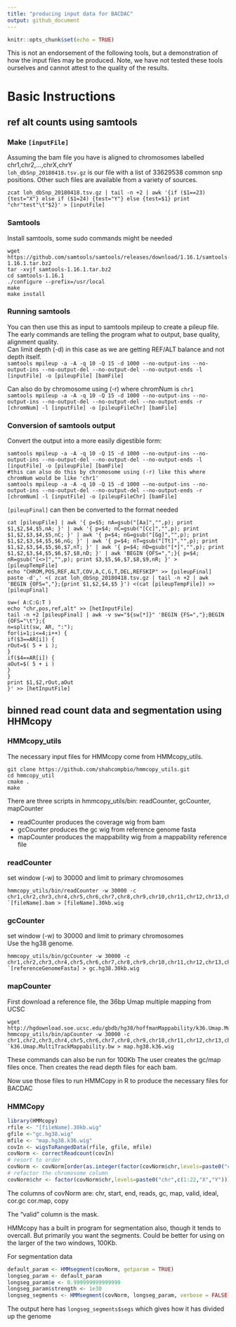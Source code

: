 ```yaml
---
title: "producing input data for BACDAC"
output: github_document
---
```


```r
knitr::opts_chunk$set(echo = TRUE)
```

This is not an endorsement of the following tools, but a demonstration of how the input files may be produced.
Note, we have not tested these tools ourselves and cannot attest to the quality of the results.

# Basic Instructions

## ref alt counts using samtools

### Make `[inputFile]` 
Assuming the bam file you have is aligned to chromosomes labelled chr1,chr2,...,chrX,chrY    
`loh_dbSnp_20180418.tsv.gz` is our file with a list of 33629538 common snp positions. Other such files are available from a variety of sources.

`zcat loh_dbSnp_20180418.tsv.gz | tail -n +2 | awk '{if ($1==23) {test="X"} else if ($1=24) {test="Y"} else {test=$1} print "chr"test"\t"$2}' > [inputFile]`


### Samtools
Install samtools, some sudo commands might be needed

```{eval=FALSE}
wget https://github.com/samtools/samtools/releases/download/1.16.1/samtools-1.16.1.tar.bz2
tar -xvjf samtools-1.16.1.tar.bz2
cd samtools-1.16.1
./configure --prefix=/usr/local
make  
make install
```


### Running samtools
You can then use this as input to samtools mpileup to create a pileup file.
The early commands are telling the program what to output, base quality, alignment quality.  
Can limit depth (-d) in this case as we are getting REF/ALT balance and not depth itself.  
`samtools mpileup -a -A -q 10 -Q 15 -d 1000 --no-output-ins --no-output-ins --no-output-del --no-output-del --no-output-ends -l [inputFile] -o [pileupFile] [bamFile]`

Can also do by chromosome using (-r) where chromNum is `chr1`  
`samtools mpileup -a -A -q 10 -Q 15 -d 1000 --no-output-ins --no-output-ins --no-output-del --no-output-del --no-output-ends -r [chromNum] -l [inputFile] -o [pileupFileChr] [bamFile]`

### Conversion of samtools output
Convert the output into a more easily digestible form:
```{eval=FALSE}
samtools mpileup -a -A -q 10 -Q 15 -d 1000 --no-output-ins --no-output-ins --no-output-del --no-output-del --no-output-ends -l [inputFile] -o [pileupFile] [bamFile]
#this can also do this by chromosome using (-r) like this where chromNum would be like 'chr1'
samtools mpileup -a -A -q 10 -Q 15 -d 1000 --no-output-ins --no-output-ins --no-output-del --no-output-del --no-output-ends -r [chromNum] -l [inputFile] -o [pileupFileChr] [bamFile]
```

`[pileupFinal]` can then be converted to the format needed

```{eval=FALSE}
cat [pileupFile] | awk '{ p=$5; nA=gsub("[Aa]","",p); print $1,$2,$4,$5,nA; }' | awk '{ p=$4; nC=gsub("[Cc]","",p); print $1,$2,$3,$4,$5,nC; }' | awk '{ p=$4; nG=gsub("[Gg]","",p); print $1,$2,$3,$4,$5,$6,nG; }' | awk '{ p=$4; nT=gsub("[Tt]","",p); print $1,$2,$3,$4,$5,$6,$7,nT; }' | awk '{ p=$4; nD=gsub("[*]","",p); print $1,$2,$3,$4,$5,$6,$7,$8,nD; }' | awk 'BEGIN {OFS=",";}{ p=$4; nR=gsub("[<>]","",p); print $3,$5,$6,$7,$8,$9,nR; }' > [pileupTempFile]
echo "CHROM,POS,REF,ALT,COV,A,C,G,T,DEL,REFSKIP" >> [pileupFinal]
paste -d',' <( zcat loh_dbSnp_20180418.tsv.gz | tail -n +2 | awk 'BEGIN {OFS=","};{print $1,$2,$4,$5 }') <(cat [pileupTempFile]) >> [pileupFinal]
```


```{eval=FALSE}
sw=( A:C:G:T )
echo "chr,pos,ref,alt" >> [hetInputFile]
tail -n +2 [pileupFinal] | awk -v sw="${sw[*]}" 'BEGIN {FS=","};BEGIN {OFS="\t"};{ 
n=split(sw, AR, ":");
for(i=1;i<=4;i++) { 
if($3==AR[i]) {
rOut=$( 5 + i ); 
}
if($4==AR[i]) {
aOut=$( 5 + i )
}
}
print $1,$2,rOut,aOut
}' >> [hetInputFile]
```

## binned read count data and segmentation using HHMcopy

### HMMcopy_utils
The necessary input files for HMMcopy come from HMMcopy_utils.   

```{eval=FALSE}
git clone https://github.com/shahcompbio/hmmcopy_utils.git
cd hmmcopy_util  
cmake .  
make  
```

There are three scripts in hmmcopy_utils/bin: readCounter, gcCounter, mapCounter

* readCounter produces the coverage wig from bam
* gcCounter produces the gc wig from reference genome fasta
* mapCounter produces the mappability wig from a mappability reference file

### readCounter
set window (-w) to 30000 and limit to primary chromosomes

```{eval=FALSE}
hmmcopy_utils/bin/readCounter -w 30000 -c chr1,chr2,chr3,chr4,chr5,chr6,chr7,chr8,chr9,chr10,chr11,chr12,chr13,chr14,chr15,chr16,chr17,chr18,chr19,chr20,chr21,chr22,chrX,chrY` `[fileName].bam > [fileName].30kb.wig
```

### gcCounter
set window (-w) to 30000 and limit to primary chromosomes  
Use the hg38 genome.

```{eval=FALSE}
hmmcopy_utils/bin/gcCounter -w 30000 -c chr1,chr2,chr3,chr4,chr5,chr6,chr7,chr8,chr9,chr10,chr11,chr12,chr13,chr14,chr15,chr16,chr17,chr18,chr19,chr20,chr21,chr22,chrX,chrY` `[referenceGenomeFasta] > gc.hg38.30kb.wig
```


### mapCounter
First download a reference file, the 36bp Umap multiple mapping from UCSC

```{eval=FALSE}
wget http://hgdownload.soe.ucsc.edu/gbdb/hg38/hoffmanMappability/k36.Umap.MultiTrackMappability.bw
hmmcopy_utils/bin/apCounter -w 30000 -c chr1,chr2,chr3,chr4,chr5,chr6,chr7,chr8,chr9,chr10,chr11,chr12,chr13,chr14,chr15,chr16,chr17,chr18,chr19,chr20,chr21,chr22,chrX,chrY` `k36.Umap.MultiTrackMappability.bw > map.hg38.k36.wig
```

These commands can also be run for 100Kb 
The user creates the gc/map files once. Then creates the read depth files for each bam.
 
Now use those files to run HMMCopy in R to produce the necessary files for BACDAC

### HMMCopy
```r
library(HMMcopy)
rfile <- "[fileName].30kb.wig"
gfile <-"gc.hg38.wig"
mfile <- "map.hg38.k36.wig"
covIn <- wigsToRangedData(rfile, gfile, mfile)
covNorm <- correctReadcount(covIn)
# resort to order
covNorm <- covNorm[order(as.integer(factor(covNorm$chr,levels=paste0("chr",c(1:22,"X","Y"))))),]
# refactor the chromosome column
covNorm$chr <- factor(covNorm$chr,levels=paste0("chr",c(1:22,"X","Y")))
```

The columns of covNorm are: chr, start, end, reads, gc, map, valid, ideal, cor.gc cor.map, copy

The "valid" column is the mask.

HMMcopy has a built in program for segmentation also, though it tends to overcall. But primarily you want the segments. Could be better for using on the larger of the two windows, 100Kb.

For segmentation data

```r
default_param <- HMMsegment(covNorm, getparam = TRUE)
longseg_param <- default_param
longseg_param$e <- 0.999999999999999
longseg_param$strength <- 1e30
longseg_segments <- HMMsegment(covNorm, longseg_param, verbose = FALSE)
```

The output here has `longseg_segments$segs` which gives how it has divided up the genome





